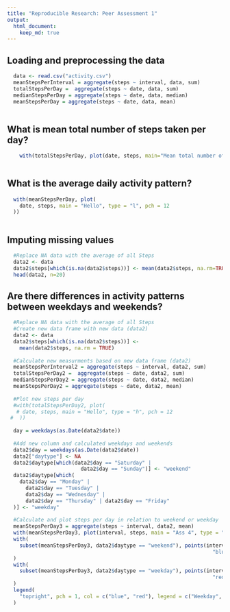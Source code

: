 ```yaml
---
title: "Reproducible Research: Peer Assessment 1"
output: 
  html_document:
    keep_md: true
---
```



## Loading and preprocessing the data
```r
  data <- read.csv("activity.csv")
  meanStepsPerInterval = aggregate(steps ~ interval, data, sum) 
  totalStepsPerDay =  aggregate(steps ~ date, data, sum)
  medianStepsPerDay = aggregate(steps ~ date, data, median)
  meanStepsPerDay = aggregate(steps ~ date, data, mean)
  
```

## What is mean total number of steps taken per day?

```r
    with(totalStepsPerDay, plot(date, steps, main="Mean total number of steps taken per day", type="l", pch=12))
  
```

## What is the average daily activity pattern?

```r
  
  with(meanStepsPerDay, plot(
    date, steps, main = "Hello", type = "l", pch = 12
  ))
  

```

## Imputing missing values
```r
  #Replace NA data with the average of all Steps
  data2 <- data
  data2$steps[which(is.na(data2$steps))] <- mean(data2$steps, na.rm=TRUE)
  head(data2, n=20)
```
## Are there differences in activity patterns between weekdays and weekends?
```r
  #Replace NA data with the average of all Steps
  #Create new data frame with new data (data2)
  data2 <- data
  data2$steps[which(is.na(data2$steps))] <-
    mean(data2$steps, na.rm = TRUE)
  
  #Calculate new measurments based on new data frame (data2)
  meanStepsPerInterval2 = aggregate(steps ~ interval, data2, sum)
  totalStepsPerDay2 =  aggregate(steps ~ date, data2, sum)
  medianStepsPerDay2 = aggregate(steps ~ date, data2, median)
  meanStepsPerDay2 = aggregate(steps ~ date, data2, mean)
  
  #Plot new steps per day
  #with(totalStepsPerDay2, plot(
   # date, steps, main = "Hello", type = "h", pch = 12
 #  ))
  
  day = weekdays(as.Date(data2$date))
  
  #Add new column and calculated weekdays and weekends
  data2$day = weekdays(as.Date(data2$date))
  data2["daytype"] <- NA
  data2$daytype[which(data2$day == "Saturday" |
                        data2$day == "Sunday")] <- "weekend"
  data2$daytype[which(
    data2$day == "Monday" |
      data2$day == "Tuesday" |
      data2$day == "Wednesday" |
      data2$day == "Thursday" | data2$day == "Friday"
  )] <- "weekday"
  
  #Calculate and plot steps per day in relation to weekend or weekday
  meanStepsPerDay3 = aggregate(steps ~ interval, data2, mean)
  with(meanStepsPerDay3, plot(interval, steps, main = "Ass 4", type = "l"))
  with(
    subset(meanStepsPerDay3, data2$daytype == "weekend"), points(interval, steps, col =
                                                                   "blue", type = "l")
  )
  with(
    subset(meanStepsPerDay3, data2$daytype == "weekday"), points(interval,steps, col =
                                                                   "red", type = "l")
  )
  legend(
    "topright", pch = 1, col = c("blue", "red"), legend = c("Weekday", "Weekend")
  )
  
  ```
  
  
